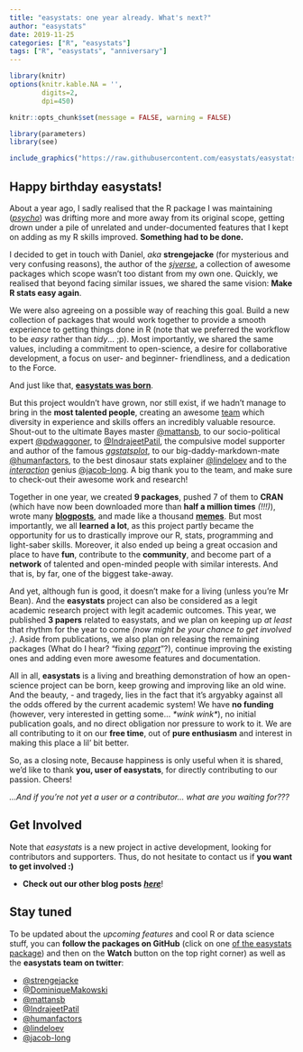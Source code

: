 ```yaml
---
title: "easystats: one year already. What's next?"
author: "easystats"
date: 2019-11-25
categories: ["R", "easystats"]
tags: ["R", "easystats", "anniversary"]
---
```



```r
library(knitr)
options(knitr.kable.NA = '',
        digits=2,
        dpi=450)

knitr::opts_chunk$set(message = FALSE, warning = FALSE)

library(parameters)
library(see)
```

```r
include_graphics("https://raw.githubusercontent.com/easystats/easystats/master/man/figures/logo.png")
```

## Happy birthday easystats!


About a year ago, I sadly realised that the R package I was maintaining ([*psycho*](https://github.com/neuropsychology/psycho.R)) was drifting more and more away from its original scope, getting drown under a pile of unrelated and under-documented features that I kept on adding as my R skills improved. **Something had to be done.**

I decided to get in touch with Daniel, *aka* **strengejacke** (for mysterious and very confusing reasons), the author of the [*sjverse*](https://github.com/strengejacke), a collection of awesome packages which scope wasn't too distant from my own one. Quickly, we realised that beyond facing similar issues, we shared the same vision: **Make R stats easy again**.

We were also agreeing on a possible way of reaching this goal. Build a new collection of packages that would work together to provide a smooth experience to getting things done in R (note that we preferred the workflow to be *easy* rather than *tidy*... ;p). Most importantly, we shared the same values, including a commitment to open-science, a desire for collaborative development, a focus on user- and beginner- friendliness, and a dedication to the Force.

And just like that, [**easystats was born**](https://github.com/orgs/easystats/).


But this project wouldn't have grown, nor still exist, if we hadn't manage to bring in the **most talented people**, creating an awesome [team](https://github.com/orgs/easystats/people) which diversity in experience and skills offers an incredibly valuable resource. Shout-out to the ultimate Bayes master [@mattansb](https://github.com/mattansb), to our socio-political expert [@pdwaggoner](https://github.com/pdwaggoner), to [@IndrajeetPatil](https://twitter.com/patilindrajeets), the compulsive model supporter and author of the famous [*ggstatsplot*](https://github.com/IndrajeetPatil/ggstatsplot), to our big-daddy-markdown-mate [@humanfactors](https://twitter.com/humanfactorsio), to the best dinosaur stats explainer  [@lindeloev](https://twitter.com/jonaslindeloev) and to the [*interaction*](https://github.com/jacob-long/interactions) genius [@jacob-long](https://twitter.com/jacobandrewlong). A big thank you to the team, and make sure to check-out their awesome work and research!


Together in one year, we created **9 packages**, pushed 7 of them to **CRAN** (which have now been downloaded more than **half a million times** *(!!!)*), wrote many [**blogposts**](https://easystats.github.io/blog/posts/), and made like a thousand [**memes**](https://raw.githubusercontent.com/easystats/easystats/master/man/figures/misc/notthememe.jpg). But most importantly, we all **learned a lot**, as this project partly became the opportunity for us to drastically improve our R, stats, programming and light-saber skills. Moreover, it also ended up being a great occasion and place to have **fun**, contribute to the **community**, and become part of a **network** of talented and open-minded people with similar interests. And that is, by far, one of the biggest take-away.

And yet, although fun is good, it doesn't make for a living (unless you're Mr Bean). And the **easystats** project can also be considered as a legit academic research project with legit academic outcomes. This year, we published **3 papers** related to easystats, and we plan on keeping up *at least* that rhythm for the year to come *(now might be your chance to get involved ;)*. Aside from publications, we also plan on releasing the remaining packages (What do I hear? "fixing [*report*](https://github.com/easystats/report)"?), continue improving the existing ones and adding even more awesome features and documentation.

All in all, **easystats** is a living and breathing demonstration of how an open-science project can be born, keep growing and improving like an old wine. And the beauty, - and tragedy, lies in the fact that it's argyabky against all the odds offered by the current academic system! We have **no funding** (however, very interested in getting some... *\*wink wink\**), no initial publication goals, and no direct obligation nor pressure to work to it. We are all contributing to it on our **free time**, out of **pure enthusiasm** and interest in making this place a lil' bit better. 

So, as a closing note, Because happiness is only useful when it is shared, we'd like to thank **you, user of easystats**, for directly contributing to our passion. Cheers!

*...And if you're not yet a user or a contributor... what are you waiting for???*


## Get Involved

Note that *easystats* is a new project in active development, looking for contributors and supporters. Thus, do not hesitate to contact us if **you want to get involved :)**

- **Check out our other blog posts** [***here***](https://easystats.github.io/blog/posts/)!

## Stay tuned 

To be updated about the *upcoming features* and cool R or data science stuff, you can **follow the packages on GitHub** (click on one [of the easystats package](https://github.com/easystats)) and then on the **Watch** button on the top right corner) as well as the **easystats team on twitter**:

- [@strengejacke](https://twitter.com/strengejacke)
- [@DominiqueMakowski](https://twitter.com/Dom_Makowski)
- [@mattansb](https://twitter.com/mattansb)
- [@IndrajeetPatil](https://twitter.com/patilindrajeets)
- [@humanfactors](https://twitter.com/humanfactorsio)
- [@lindeloev](https://twitter.com/jonaslindeloev)
- [@jacob-long](https://twitter.com/jacobandrewlong)
